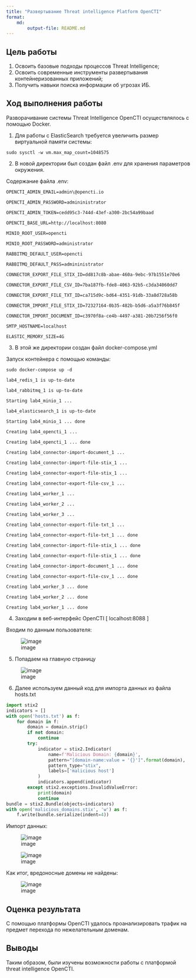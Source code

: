 ---
title: "Развертывание Threat intelligence Platform OpenCTI"
format: 
    md:
        output-file: README.md
---
## Цель работы

1. Освоить базовые подходы процессов Threat Intelligence;
2. Освоить современные инструменты развертывания контейнеризованных приложений;
3. Получить навыки поиска информации об угрозах ИБ.

## Ход выполнения работы

Разворачивание системы Threat Intelligence OpenCTI осуществлялось с помощью Docker.

1. Для работы с ElasticSearch требуется увеличить размер виртуальной памяти системы:
```
sudo sysctl -w vm.max_map_count=1048575
```

2. В новой директории был создан файл .env для хранения параметров окружения.

Содержание файла .env:
```
OPENCTI_ADMIN_EMAIL=admin\@opencti.io

OPENCTI_ADMIN_PASSWORD=admininistrator

OPENCTI_ADMIN_TOKEN=cedd95c3-744d-43ef-a300-2bc54a99baad

OPENCTI_BASE_URL=http://localhost:8080

MINIO_ROOT_USER=opencti

MINIO_ROOT_PASSWORD=administrator

RABBITMQ_DEFAULT_USER=opencti

RABBITMQ_DEFAULT_PASS=admininistrator

CONNECTOR_EXPORT_FILE_STIX_ID=dd817c8b-abae-460a-9ebc-97b1551e70e6

CONNECTOR_EXPORT_FILE_CSV_ID=7ba187fb-fde8-4063-92b5-c3da34060dd7

CONNECTOR_EXPORT_FILE_TXT_ID=ca715d9c-bd64-4351-91db-33a8d728a58b

CONNECTOR_IMPORT_FILE_STIX_ID=72327164-0b35-482b-b5d6-a5a3f76b845f

CONNECTOR_IMPORT_DOCUMENT_ID=c3970f8a-ce4b-4497-a381-20b7256f56f0

SMTP_HOSTNAME=localhost

ELASTIC_MEMORY_SIZE=4G
```         

3. В этой же директории создан файл docker-compose.yml

Запуск контейнера с помощью команды:
```
sudo docker-compose up -d

lab4_redis_1 is up-to-date

lab4_rabbitmq_1 is up-to-date

Starting lab4_minio_1 ...

lab4_elasticsearch_1 is up-to-date

Starting lab4_minio_1 ... done

Creating lab4_opencti_1 ...

Creating lab4_opencti_1 ... done

Creating lab4_connector-import-document_1 ...

Creating lab4_connector-import-file-stix_1 ...

Creating lab4_connector-export-file-stix_1 ...

Creating lab4_connector-export-file-csv_1 ...

Creating lab4_worker_1 ...

Creating lab4_worker_2 ...

Creating lab4_worker_3 ...

Creating lab4_connector-export-file-txt_1 ...

Creating lab4_connector-export-file-txt_1 ... done

Creating lab4_connector-import-file-stix_1 ... done

Creating lab4_connector-export-file-stix_1 ... done

Creating lab4_connector-import-document_1 ... done

Creating lab4_connector-export-file-csv_1 ... done

Creating lab4_worker_3 ... done

Creating lab4_worker_2 ... done

Creating lab4_worker_1 ... done
``` 

4.  Заходим в веб-интерфейс OpenCTI [ localhost:8088 ]

Входим по данным пользователя:

![image](https://github.com/MoonFlower18/threat_hunting/blob/main/Prak_4/%D0%A1%D0%BA%D1%80%D0%B8%D0%BD%D1%88%D0%BE%D1%82%D1%8B/1.png)

5. Попадаем на главную страницу

![image](https://github.com/MoonFlower18/threat_hunting/blob/main/Prak_4/%D0%A1%D0%BA%D1%80%D0%B8%D0%BD%D1%88%D0%BE%D1%82%D1%8B/2.png)

6. Далее используем данный код для импорта данных из файла hosts.txt

```{python}
import stix2
indicators = []
with open('hosts.txt') as f:
    for domain in f:
        domain = domain.strip()
        if not domain:
            continue
        try:
            indicator = stix2.Indicator(
                name=f'Malicious Domain: {domain}',
                pattern="[domain-name:value = '{}']".format(domain),
                pattern_type="stix",
                labels=['malicious host']
            )
            indicators.append(indicator)
        except stix2.exceptions.InvalidValueError:
            print(domain)
            continue
bundle = stix2.Bundle(objects=indicators)
with open('malicious_domains.stix', 'w') as f:
    f.write(bundle.serialize(indent=4))
```

Импорт данных:

![image](https://github.com/MoonFlower18/threat_hunting/blob/main/Prak_4/%D0%A1%D0%BA%D1%80%D0%B8%D0%BD%D1%88%D0%BE%D1%82%D1%8B/3.png)

![image](https://github.com/MoonFlower18/threat_hunting/blob/main/Prak_4/%D0%A1%D0%BA%D1%80%D0%B8%D0%BD%D1%88%D0%BE%D1%82%D1%8B/4.png)

Как итог, вредоносные домены не найдены:

![image](https://github.com/MoonFlower18/threat_hunting/blob/main/Prak_4/%D0%A1%D0%BA%D1%80%D0%B8%D0%BD%D1%88%D0%BE%D1%82%D1%8B/5.png)

## Оценка результата

С помощью платформы OpenCTI удалось проанализировать трафик на предмет перехода по нежелательным доменам.

## Выводы

Таким образом, были изучены возможности работы с платформой threat intelligence OpenCTI.
